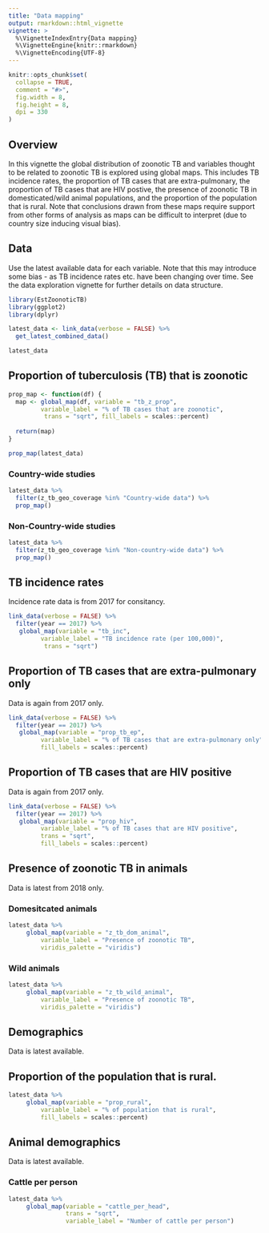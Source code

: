 ```yaml
---
title: "Data mapping"
output: rmarkdown::html_vignette
vignette: >
  %\VignetteIndexEntry{Data mapping}
  %\VignetteEngine{knitr::rmarkdown}
  %\VignetteEncoding{UTF-8}
---
```


```r
knitr::opts_chunk$set(
  collapse = TRUE,
  comment = "#>",
  fig.width = 8, 
  fig.height = 8,
  dpi = 330
)
```

## Overview

In this vignette the global distribution of zoonotic TB and variables thought to be related to zoonotic TB is explored using global maps. This includes TB incidence rates, the proportion of TB cases that are extra-pulmonary, the proportion of TB cases that are HIV postive, the presence of zoonotic TB in domesticated/wild animal populations, and the proportion of the population that is rural. Note that conclusions drawn from these maps require support from other forms of analysis as maps can be difficult to interpret (due to country size inducing visual bias).


## Data 

Use the latest available data for each variable. Note that this may introduce some bias - as TB incidence rates etc. have been changing over time. See the data exploration vignette for further details on data structure.

```r
library(EstZoonoticTB)
library(ggplot2)
library(dplyr)
```


```r
latest_data <- link_data(verbose = FALSE) %>% 
  get_latest_combined_data()

latest_data
```


## Proportion of tuberculosis (TB) that is zoonotic

```r
prop_map <- function(df) {
  map <- global_map(df, variable = "tb_z_prop", 
         variable_label = "% of TB cases that are zoonotic",
          trans = "sqrt", fill_labels = scales::percent)
  
  return(map)
}

prop_map(latest_data)
```

### Country-wide studies

```r
latest_data %>% 
  filter(z_tb_geo_coverage %in% "Country-wide data") %>% 
  prop_map()
```

### Non-Country-wide studies

```r
latest_data %>% 
  filter(z_tb_geo_coverage %in% "Non-country-wide data") %>% 
  prop_map()
```

## TB incidence rates

Incidence rate data is from 2017 for consitancy.

```r
link_data(verbose = FALSE) %>% 
  filter(year == 2017) %>% 
   global_map(variable = "tb_inc", 
         variable_label = "TB incidence rate (per 100,000)",
          trans = "sqrt")
```

## Proportion of TB cases that are extra-pulmonary only

Data is again from 2017 only.

```r
link_data(verbose = FALSE) %>% 
  filter(year == 2017) %>% 
   global_map(variable = "prop_tb_ep", 
         variable_label = "% of TB cases that are extra-pulmonary only",
         fill_labels = scales::percent)
```


## Proportion of TB cases that are HIV positive

Data is again from 2017 only.

```r
link_data(verbose = FALSE) %>% 
  filter(year == 2017) %>% 
   global_map(variable = "prop_hiv", 
         variable_label = "% of TB cases that are HIV positive",
         trans = "sqrt",
         fill_labels = scales::percent)
```

## Presence of zoonotic TB in animals

Data is latest from 2018 only.

### Domesitcated animals

```r
latest_data %>% 
     global_map(variable = "z_tb_dom_animal", 
         variable_label = "Presence of zoonotic TB",
         viridis_palette = "viridis")
```


### Wild animals

```r
latest_data %>% 
     global_map(variable = "z_tb_wild_animal", 
         variable_label = "Presence of zoonotic TB",
         viridis_palette = "viridis")
```

## Demographics

Data is latest available.

## Proportion of the population that is rural.

```r
latest_data %>% 
     global_map(variable = "prop_rural", 
         variable_label = "% of population that is rural",
         fill_labels = scales::percent)
```

## Animal demographics

Data is latest available.

### Cattle per person

```r
latest_data %>% 
     global_map(variable = "cattle_per_head", 
                trans = "sqrt",
                variable_label = "Number of cattle per person")
```